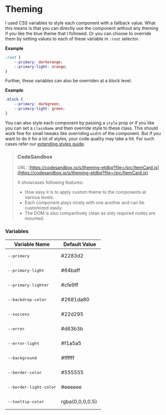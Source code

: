 
<Meta title="Get Started/Theming" />

# Theming

I used CSS variables to style each component with a fallback value. What this means is that you can directly use the
component without any theming if you like the blue theme that I followed. Or you can choose to override them by
setting values to each of these variable in `:root` selector.

**Example**
```css
:root {
    --primary: darkorange;
    --primary-light: orange;
}
```

Further, these variables can also be overriden at a block level.

**Example**
```css
.block {
    --primary: darkgreen;
    --primary-light: green;
}
```

You can also style each component by passing a `style` prop or if you like you can set a `className` and then override
style to these class. This should work fine for small tweaks like overriding `width` of the component. But if you want
to do it for a lot of styles, your code quality may take a hit. For such cases refer our
[extending styles guide](/?path=/docs/get-started-extending-styles--page).

> ### CodeSandbox
>
> URL: [https://codesandbox.io/s/theming-etdbq?file=/src/ItemCard.js](https://codesandbox.io/s/theming-etdbq?file=/src/ItemCard.js)
>
> It showcases following features:
> - How easy it is to apply custom theme to the components at various levels.
> - Each component plays nicely with one another and can be customized easily.
> - The DOM is also comparitively clean as only required nodes are mounted.

### Variables

<table>
    <thead>
        <th>Variable Name</th><th width="120">Default Value</th>
    </thead>
    <tbody>
        <tr>
            <td><pre>--primary</pre></td>
            <td style={{ backgroundColor: '#2283d2', color: '#fff', textAlign: 'center' }}>#2283d2</td>
        </tr>
        <tr>
            <td><pre>--primary-light</pre></td>
            <td style={{ backgroundColor: '#64baff', textAlign: 'center' }}>#64baff</td>
        </tr>
        <tr>
            <td><pre>--primary-lighter</pre></td>
            <td style={{ backgroundColor: '#cfe9ff', textAlign: 'center' }}>#cfe9ff</td>
        </tr>
        <tr>
            <td><pre>--backdrop-color</pre></td>
            <td style={{ backgroundColor: '#2681da80', textAlign: 'center' }}>#2681da80</td>
        </tr>
        <tr>
            <td><pre>--success</pre></td>
            <td style={{ backgroundColor: '#22d295', textAlign: 'center' }}>#22d295</td>
        </tr>
        <tr>
            <td><pre>--error</pre></td>
            <td style={{ backgroundColor: '#d63b3b', color: '#fff', textAlign: 'center' }}>#d63b3b</td>
        </tr>
        <tr>
            <td><pre>--error-light</pre></td>
            <td style={{ backgroundColor: '#f1a5a5', textAlign: 'center' }}>#f1a5a5</td>
        </tr>
        <tr>
            <td><pre>--background</pre></td>
            <td style={{ backgroundColor: '#ffffff', textAlign: 'center' }}>#ffffff</td>
        </tr>
        <tr>
            <td><pre>--border-color</pre></td>
            <td style={{ backgroundColor: '#555555', color: '#fff', textAlign: 'center' }}>#555555</td>
        </tr>
        <tr>
            <td><pre>--border-light-color</pre></td>
            <td style={{ backgroundColor: '#eeeeee', textAlign: 'center' }}>#eeeeee</td>
        </tr>
        <tr>
            <td><pre>--tooltip-color</pre></td>
            <td style={{ backgroundColor: 'rgba(0,0,0,0.5)', color : '#fff', textAlign: 'center' }}>rgba(0,0,0,0.5)</td>
        </tr>
    </tbody>
</table>
